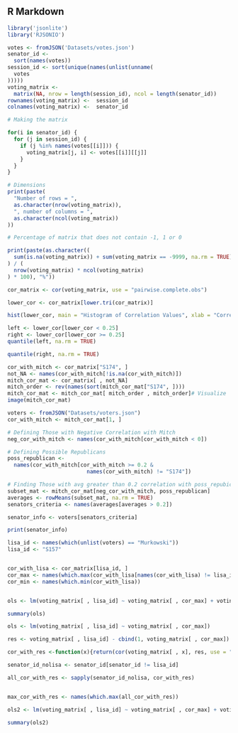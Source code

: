 ## R Markdown

```r
library('jsonlite')
library('RJSONIO')
```

```r
votes <- fromJSON('Datasets/votes.json')
senator_id <-
  sort(names(votes))
session_id <- sort(unique(names(unlist(unname(
  votes
)))))
voting_matrix <-
  matrix(NA, nrow = length(session_id), ncol = length(senator_id))
rownames(voting_matrix) <-  session_id
colnames(voting_matrix) <-  senator_id

# Making the matrix

for(i in senator_id) {
  for (j in session_id) {
    if (j %in% names(votes[[i]])) {
      voting_matrix[j, i] <- votes[[i]][[j]]
    }
  }
}

# Dimensions
print(paste(
  "Number of rows = ",
  as.character(nrow(voting_matrix)),
  ", number of columns = ",
  as.character(ncol(voting_matrix))
))
```


```r
# Percentage of matrix that does not contain -1, 1 or 0

print(paste(as.character((
  sum(is.na(voting_matrix)) + sum(voting_matrix == -9999, na.rm = TRUE)
) / (
  nrow(voting_matrix) * ncol(voting_matrix)
) * 100), "%"))
```


```r
cor_matrix <- cor(voting_matrix, use = "pairwise.complete.obs")
```


```r
lower_cor <- cor_matrix[lower.tri(cor_matrix)]
```

```r
hist(lower_cor, main = "Histogram of Correlation Values", xlab = "Correlation")
```



```r
left <- lower_cor[lower_cor < 0.25]
right <- lower_cor[lower_cor >= 0.25]
quantile(left, na.rm = TRUE)
```


```r
quantile(right, na.rm = TRUE)
```

```r
cor_with_mitch <- cor_matrix["S174", ]
not_NA <- names(cor_with_mitch[!is.na(cor_with_mitch)])
mitch_cor_mat <- cor_matrix[ , not_NA]
mitch_order <- rev(names(sort(mitch_cor_mat["S174", ])))
mitch_cor_mat <- mitch_cor_mat[ mitch_order , mitch_order]# Visualize
image(mitch_cor_mat)
```

```r
voters <- fromJSON("Datasets/voters.json")
cor_with_mitch <- mitch_cor_mat[1, ]

# Defining Those with Negative Correlation with Mitch
neg_cor_with_mitch <- names(cor_with_mitch[cor_with_mitch < 0])

# Defining Possible Republicans
poss_republican <-
  names(cor_with_mitch[cor_with_mitch >= 0.2 &
                         names(cor_with_mitch) != "S174"])

# Finding Those with avg greater than 0.2 correlation with poss_repubicans
subset_mat <- mitch_cor_mat[neg_cor_with_mitch, poss_republican]
averages <- rowMeans(subset_mat, na.rm = TRUE)
senators_criteria <- names(averages[averages > 0.2])

senator_info <- voters[senators_criteria]

print(senator_info)
```

```r
lisa_id <- names(which(unlist(voters) == "Murkowski"))
lisa_id <- "S157"


cor_with_lisa <- cor_matrix[lisa_id, ]
cor_max <- names(which.max(cor_with_lisa[names(cor_with_lisa) != lisa_id]))
cor_min <- names(which.min(cor_with_lisa))


ols <- lm(voting_matrix[ , lisa_id] ~ voting_matrix[ , cor_max] + voting_matrix[ , cor_min])

summary(ols)
```


```r
ols <- lm(voting_matrix[ , lisa_id] ~ voting_matrix[ , cor_max])

res <- voting_matrix[ , lisa_id] - cbind(1, voting_matrix[ , cor_max]) %*% ols$coefficients

cor_with_res <-function(x){return(cor(voting_matrix[ , x], res, use = "pairwise.complete.obs"))}

senator_id_nolisa <- senator_id[senator_id != lisa_id]

all_cor_with_res <- sapply(senator_id_nolisa, cor_with_res)


max_cor_with_res <- names(which.max(all_cor_with_res))

ols2 <- lm(voting_matrix[ , lisa_id] ~ voting_matrix[ , cor_max] + voting_matrix[ , max_cor_with_res])

summary(ols2)
```

